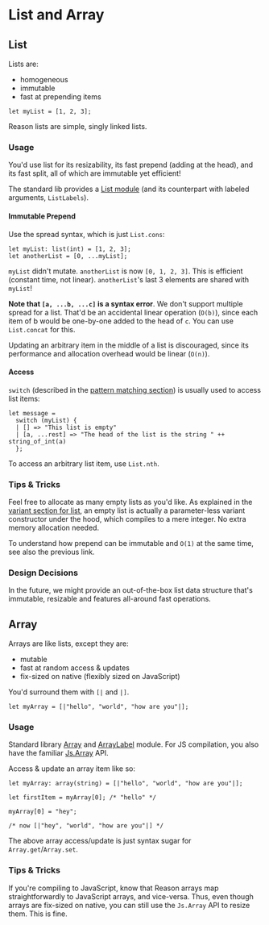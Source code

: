
# List and Array

## List

Lists are:

- homogeneous
- immutable
- fast at prepending items

```reason
let myList = [1, 2, 3];
```

Reason lists are simple, singly linked lists.

### Usage

You'd use list for its resizability, its fast prepend (adding at the head), and its fast split, all of which are immutable yet efficient!

The standard lib provides a [List module](https://reasonml.github.io/api/List.html) (and its counterpart with labeled arguments, `ListLabels`).

#### Immutable Prepend

Use the spread syntax, which is just `List.cons`:

```reason
let myList: list(int) = [1, 2, 3];
let anotherList = [0, ...myList];
```

`myList` didn't mutate. `anotherList` is now `[0, 1, 2, 3]`. This is efficient (constant time, not linear). `anotherList`'s last 3 elements are shared with `myList`!

**Note that `[a, ...b, ...c]` is a syntax error**. We don't support multiple spread for a list. That'd be an accidental linear operation (`O(b)`), since each item of b would be one-by-one added to the head of `c`. You can use `List.concat` for this.

Updating an arbitrary item in the middle of a list is discouraged, since its performance and allocation overhead would be linear (`O(n)`).

#### Access

`switch` (described in the [pattern matching section](pattern-matching.md)) is usually used to access list items:

```reason
let message =
  switch (myList) {
  | [] => "This list is empty"
  | [a, ...rest] => "The head of the list is the string " ++ string_of_int(a)
  };
```

To access an arbitrary list item, use `List.nth`.

### Tips & Tricks

Feel free to allocate as many empty lists as you'd like. As explained in the [variant section for list](variant.md#honorable-mentions), an empty list is actually a parameter-less variant constructor under the hood, which compiles to a mere integer. No extra memory allocation needed.

To understand how prepend can be immutable and `O(1)` at the same time, see also the previous link.

### Design Decisions

In the future, we might provide an out-of-the-box list data structure that's immutable, resizable and features all-around fast operations.

## Array

Arrays are like lists, except they are:

- mutable
- fast at random access & updates
- fix-sized on native (flexibly sized on JavaScript)

You'd surround them with `[|` and `|]`.

```reason
let myArray = [|"hello", "world", "how are you"|];
```

### Usage

Standard library [Array](//reasonml.github.io/api/Array.html) and [ArrayLabel](//reasonml.github.io/api/ArrayLabels.html) module. For JS compilation, you also have the familiar [Js.Array](/apis/javascript/latest/js/array) API.

Access & update an array item like so:

```reason
let myArray: array(string) = [|"hello", "world", "how are you"|];

let firstItem = myArray[0]; /* "hello" */

myArray[0] = "hey";

/* now [|"hey", "world", "how are you"|] */
```

The above array access/update is just syntax sugar for `Array.get`/`Array.set`.

### Tips & Tricks

If you're compiling to JavaScript, know that Reason arrays map straightforwardly to JavaScript arrays, and vice-versa. Thus, even though arrays are fix-sized on native, you can still use the `Js.Array` API to resize them. This is fine.
